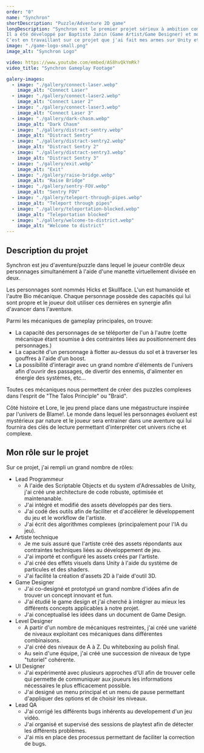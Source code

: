```yaml
---
order: "0"
name: "Synchron"
shortDescription: "Puzzle/Adventure 2D game"
longDescription: "Synchron est le premier projet sérieux à ambition commerciale sur lequel j'ai travaillé.
Il a été développé par Baptiste Janin (Game Artist/Game Designer) et moi-même pendant près de 5 ans.
C'est en travaillant sur ce projet que j'ai fait mes armes sur Unity et que j'ai appris le développement de jeu en général."
image: "./game-logo-small.png"
image_alt: "Synchron Logo"

video: https://www.youtube.com/embed/AS8hvQkYmRk?
video_title: "Synchron Gameplay Footage"

galery-images:
  - image: "./gallery/connect-laser.webp"
    image_alt: "Connect Laser"
  - image: "./gallery/connect-laser2.webp"
    image_alt: "Connect Laser 2"
  - image: "./gallery/connect-laser3.webp"
    image_alt: "Connect Laser 3"
  - image: "./gallery/dark-chasm.webp"
    image_alt: "Dark Chasm"
  - image: "./gallery/distract-sentry.webp"
    image_alt: "Distract Sentry"
  - image: "./gallery/distract-sentry2.webp"
    image_alt: "Distract Sentry 2"
  - image: "./gallery/distract-sentry3.webp"
    image_alt: "Distract Sentry 3"
  - image: "./gallery/exit.webp"
    image_alt: "Exit"
  - image: "./gallery/raise-bridge.webp"
    image_alt: "Raise Bridge"
  - image: "./gallery/sentry-FOV.webp"
    image_alt: "Sentry FOV"
  - image: "./gallery/teleport-through-pipes.webp"
    image_alt: "Teleport through pipes"
  - image: "./gallery/teleportation-blocked.webp"
    image_alt: "Teleportation blocked"
  - image: "./gallery/welcome-to-district.webp"
    image_alt: "Welcome to district"
---
```


## Description du projet

Synchron est jeu d'aventure/puzzle dans lequel le joueur contrôle deux personnages simultanément à l'aide d'une manette virtuellement divisée en deux.

Les personnages sont nommés Hicks et Skullface. L'un est humanoïde et l'autre Bio mécanique. Chaque personnage possède des capacités qui lui sont propre et le joueur doit utiliser ces dernières en synergie afin d'avancer dans l'aventure.

Parmi les mécaniques de gameplay principales, on trouve:

- La capacité des personnages de se téléporter de l'un à l'autre (cette mécanique étant soumise à des contraintes liées au positionnement des personnages.)
- La capacité d'un personnage à flotter au-dessus du sol et à traverser les gouffres à l'aide d'un boost.
- La possibilité d'interagir avec un grand nombre d'éléments de l'univers afin d'ouvrir des passages, de divertir des ennemis, d'alimenter en énergie des systèmes, etc...

Toutes ces mécaniques nous permettent de créer des puzzles complexes dans l'esprit de "The Talos Principle" ou "Braid".

Côté histoire et Lore, le jeu prend place dans une mégastructure inspirée par l'univers de Blame!. Le monde dans lequel les personnages évoluent est mystérieux par nature et le joueur sera entrainer dans une aventure qui lui fournira des clés de lecture permettant d'interpréter cet univers riche et complexe.

## Mon rôle sur le projet

Sur ce projet, j'ai rempli un grand nombre de rôles:

- Lead Programmeur
  - A l'aide des Scriptable Objects et du system d'Adressables de Unity, j'ai créé une architecture de code robuste, optimisée et maintenanable.
  - J'ai intégré et modifié des assets développés par des tiers.
  - J'ai codé des outils afin de faciliter et d'accélérer le développement du jeu et le workflow de l'artiste.
  - J'ai écrit des algorithmes complexes (principalement pour l'IA du jeu).
- Artiste technique
  - Je me suis assuré que l'artiste créé des assets répondants aux contraintes techniques liées au développement de jeu.
  - J'ai importé et configuré les assets créés par l'artiste.
  - J'ai créé des effets visuels dans Unity à l'aide du système de particules et des shaders.
  - J'ai facilité la création d'assets 2D à l'aide d'outil 3D.
- Game Designer
  - J'ai co-designé et prototypé un grand nombre d'idées afin de trouver un concept innovant et fun.
  - J'ai étudié le game design et j'ai cherché à intégrer au mieux les différents concepts applicables à notre projet.
  - J'ai conceptualisé les idées dans un document de Game Design.
- Level Designer
  - A partir d'un nombre de mécaniques restreintes, j'ai créé une variété de niveaux exploitant ces mécaniques dans différentes combinaisons.
  - J'ai créé des niveaux de A à Z. Du whiteboxing au polish final.
  - Au sein d'une équipe, j'ai créé une succession de niveaux de type \"tutoriel\" cohérente.
- UI Designer
  - J'ai expérimenté avec plusieurs approches d'UI afin de trouver celle qui permette de communiquer aux joueurs les informations nécessaires le plus efficacement possible.
  - J'ai designé un menu principal et un menu de pause permettant d'appliquer des options et de choisir les niveaux.
- Lead QA
  - J'ai corrigé les différents bugs inhérents au developement d'un jeu vidéo.
  - J'ai organisé et supervisé des sessions de playtest afin de détecter les différents problèmes.
  - J'ai mis en place des processus permettant de faciliter la correction de bugs.

